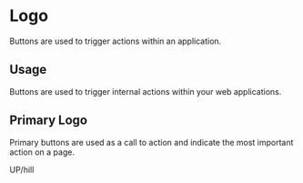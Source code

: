 
<Meta title="Design System|Inverted Logo" component={InvertedPrimaryLogo} />

# Logo

Buttons are used to trigger actions within an application.

## Usage

Buttons are used to trigger internal actions within your web applications.

## Primary Logo

Primary buttons are used as a call to action and indicate the most important action on a page.

<Preview withToolbar>
  <Story name="inverted-primary-logo">
    <InvertedPrimaryLogo>UP/hill</InvertedPrimaryLogo>
  </Story>
</Preview>

